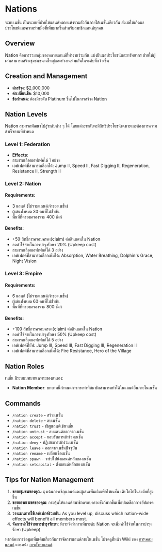 
# Nations

ระบบเนชั่น เป็นระบบที่ช่วยให้แลนด์หลายแห่งรวมตัวกันภายใต้เนชั่นเดียวกัน ส่งผลให้เกิดผลประโยชน์และความร่วมมือที่เพิ่มมากขึ้นสำหรับสมาชิกแลนด์ทุกคน

## Overview

Nation คือการรวมกลุ่มของหลายแลนด์ที่ทำงานร่วมกัน แบ่งปันผลประโยชน์และทรัพยากร ช่วยให้ผู้เล่นสามารถสร้างชุมชนขนาดใหญ่และทำงานร่วมกันในระดับที่กว้างขึ้น

## Creation and Management

- **ค่าสร้าง**: $2,000,000
- **ค่าเปลี่ยนชื่อ**: $10,000
- **ข้อกำหนด**: ต้องมีระดับ Platinum ขึ้นไปในการสร้าง Nation

## Nation Levels

Nation สามารถพัฒนาไปสู่ระดับต่าง ๆ ได้ โดยแต่ละระดับจะมีสิทธิประโยชน์เฉพาะและต้องการความสำเร็จตามที่กำหนด

### Level 1: Federation

- **Effects**: 
- สามารถเลือกเอฟเฟคได้ 1 อย่าง
- เอฟเฟกต์ที่สามารถเลือกได้: Jump II, Speed II, Fast Digging II, Regeneration, Resistance II, Strength II

### Level 2: Nation

#### Requirements:
- 3 แลนด์ (ไม่รวมแลนด์เจ้าของเนชั่น)
- ผู้เล่นทั้งหมด 30 คนที่ไม่ซ้ำกัน
- พื้นที่ที่ครอบครองรวม 400 ชังก์

#### Benefits:
- +50 สิทธิ์การครอบครอง(claim) ต่อดินแดนใน Nation
- ลดค่าใช้จ่ายในการบำรุงรักษา 20% (Upkeep cost)
- สามารถเลือกเอฟเฟกต์ได้ 3 อย่าง
- เอฟเฟกต์ที่สามารถเลือกเพิ่มได้: Absorption, Water Breathing, Dolphin's Grace, Night Vision

### Level 3: Empire

#### Requirements:
- 6 แลนด์ (ไม่รวมแลนด์เจ้าของเนชั่น)
- ผู้เล่นทั้งหมด 60 คนที่ไม่ซ้ำกัน
- พื้นที่ที่ครอบครองรวม 800 ชังก์

#### Benefits:
- +100 สิทธิ์การครอบครอง(claim) ต่อดินแดนใน Nation
- ลดค่าใช้จ่ายในการบำรุงรักษา 50% (Upkeep cost)
- สามารถเลือกเอฟเฟกต์ได้ 5 อย่าง
- เอฟเฟกต์ที่บัฟ: Jump III, Speed III, Fast Digging III, Regeneration II
- เอฟเฟกต์ที่สามารถเลือกเพิ่มได้: Fire Resistance, Hero of the Village

## Nation Roles

เนชั่น มีระบบบทบาทเฉพาะของตนเอง:

- **Nation Member**: บทบาทนี้กำหนดการกระทำที่สมาชิกสามารถทำได้ในแลนด์อื่นภายในเนชั่น

## Commands

- `/nation create` - สร้างเนชั่น
- `/nation delete` - ลบเนชั่น
- `/nation trust` - เชิญแลนด์เข้าเนชั่น
- `/nation untrust` - ลบแลนด์ออกจากเนชั่น
- `/nation accept` - ยอบรับการเข้าร่วมเนชั่น
- `/nation deny` - ปฏิเสธการเข้าร่วมเนชั่น
- `/nation leave` - ออกจากเนชั่นปัจจุบัน
- `/nation rename` - เปลี่ยนชื่อเนชั่น
- `/nation spawn` - วาร์ปไปยังแลนด์หลักของเนชั่น
- `/nation setcapital` - ตั้งแลนด์หลักของเนชั่น

## Tips for Nation Management

1. **ขยายชุมชนของคุณ**: มุ่งเน้นการเชิญแลนด์และผู้เล่นเพิ่มเติมเพื่อให้เนชั่น เติบโตไปในระดับที่สูงขึ้น
2. **ขยายอาณาเขตของคุณ**: กระตุ้นให้แลนด์สมาชิกครอบครองชังก์มากขึ้นเพื่อปลดล็อกการอัปเกรดเนชั่น
3. **วางแผนการใช้เอฟเฟกต์ร่วมกัน**: As you level up, discuss which nation-wide effects will benefit all members most.
4. **จัดการค่าใช้จ่ายการบำรุงรักษา**: พึงระวังว่าการเพิ่มระดับ Nation จะเพิ่มค่าใช้จ่ายในการบำรุงรักษา (Upkeep)

หากต้องการข้อมูลเพิ่มเติมเกี่ยวกับการจัดการแลนด์ภายในเนชั่น โปรดดูที่หน้า Wiki ของ [การเคลมแลนด์](landClaiming.mdx) และหน้า [การตั้งค่าแลนด์](landSettings.mdx)